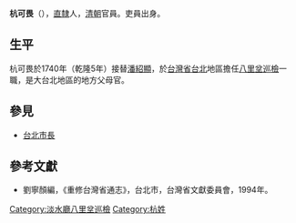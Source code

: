 '''杭可畏'''（{{bd|？||？||}}），[[直隸|直隸]]人，[[清朝|清朝]]官員。吏員出身。

== 生平 ==
杭可畏於1740年（乾隆5年）接替[[潘紹顯|潘紹顯]]，於[[台灣省|台灣省]][[台北|台北]]地區擔任[[八里坌|八里坌]][[巡檢|巡檢]]一職，是大台北地區的地方父母官。

==參見==
*[[台北市長|台北市長]]

==參考文獻==
*劉寧顏編，《重修台灣省通志》，台北市，台灣省文獻委員會，1994年。

{{start box}}
{{s-off}}
{{s-before|[[潘紹顯|潘紹顯]]}}
{{s-title|[[八里坌|八里坌]][[巡檢|巡檢]]|1740年上任}}
{{s-after|[[虞文桂|虞文桂]]}}
{{end box}}

[[Category:淡水廳八里坌巡檢|Category:淡水廳八里坌巡檢]]
[[Category:杭姓|Category:杭姓]]